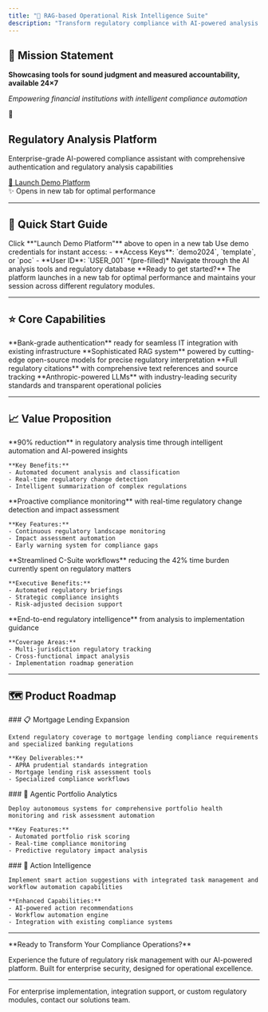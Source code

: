 ```yaml
---
title: "🔐 RAG-based Operational Risk Intelligence Suite"
description: "Transform regulatory compliance with AI-powered analysis - reduce operational risk regulation analysis time by 90%"
---
```


## 🎯 Mission Statement

**Showcasing tools for sound judgment and measured accountability, available 24×7**

*Empowering financial institutions with intelligent compliance automation*

<div style={{ 
  background: "linear-gradient(135deg, #DA020E 0%, #B71C1C 100%)",
  color: "white",
  padding: "48px 40px",
  borderRadius: "16px",
  textAlign: "center",
  margin: "32px 0",
  boxShadow: "0 12px 32px rgba(218, 2, 14, 0.25)",
  border: "1px solid rgba(255,255,255,0.1)"
}}>
  <div style={{ fontSize: "64px", marginBottom: "24px", textShadow: "0 2px 8px rgba(0,0,0,0.3)" }}>
    🔐
  </div>
  <h2 style={{ 
    margin: "0 0 20px 0", 
    fontSize: "32px", 
    fontWeight: "700",
    letterSpacing: "-0.5px"
  }}>
    Regulatory Analysis Platform
  </h2>
  <p style={{ 
    margin: "0 0 32px 0", 
    opacity: 0.95, 
    fontSize: "18px",
    lineHeight: "1.6",
    maxWidth: "600px",
    marginLeft: "auto",
    marginRight: "auto"
  }}>
    Enterprise-grade AI-powered compliance assistant with comprehensive authentication and regulatory analysis capabilities
  </p>
  <a 
    href="https://huggingface.co/spaces/amrendra-fs/Law-assist" 
    target="_blank" 
    style={{ 
      background: "rgba(255,255,255,0.2)",
      border: "2px solid rgba(255,255,255,0.4)",
      color: "white",
      padding: "18px 40px",
      borderRadius: "12px",
      textDecoration: "none",
      fontWeight: "700",
      fontSize: "18px",
      display: "inline-block",
      transition: "all 0.3s ease",
      backdropFilter: "blur(10px)"
    }}
  >
    🚀 Launch Demo Platform
  </a>
  <div style={{ 
    marginTop: "20px", 
    fontSize: "14px", 
    opacity: 0.85,
    fontStyle: "italic"
  }}>
    ✨ Opens in new tab for optimal performance
  </div>
</div>

---

## 🚀 Quick Start Guide

<Steps>
  <Step title="Access Platform">
    Click **"Launch Demo Platform"** above to open in a new tab
  </Step>
  <Step title="Authentication">
    Use demo credentials for instant access:
    - **Access Keys**: `demo2024`, `template`, or `poc`
    - **User ID**: `USER_001` *(pre-filled)*
  </Step>
  <Step title="Explore Features">
    Navigate through the AI analysis tools and regulatory database
  </Step>
</Steps>

<Note>
**Ready to get started?** The platform launches in a new tab for optimal performance and maintains your session across different regulatory modules.
</Note>

---

## ⭐ Core Capabilities

<CardGroup cols={2}>
  <Card title="🔐 Enterprise Security" icon="shield-check">
    **Bank-grade authentication** ready for seamless IT integration with existing infrastructure
  </Card>
  
  <Card title="🤖 Advanced AI Analysis" icon="brain">
    **Sophisticated RAG system** powered by cutting-edge open-source models for precise regulatory interpretation
  </Card>
  
  <Card title="📚 Complete Documentation" icon="book-open">
    **Full regulatory citations** with comprehensive text references and source tracking
  </Card>
  
  <Card title="⚡ Secure Infrastructure" icon="lock">
    **Anthropic-powered LLMs** with industry-leading security standards and transparent operational policies
  </Card>
</CardGroup>

---

## 📈 Value Proposition

<AccordionGroup>
  <Accordion title="⏱️ Time Reduction">
    **90% reduction** in regulatory analysis time through intelligent automation and AI-powered insights
    
    **Key Benefits:**
    - Automated document analysis and classification
    - Real-time regulatory change detection
    - Intelligent summarization of complex regulations
  </Accordion>
  
  <Accordion title="🎯 Risk Mitigation">
    **Proactive compliance monitoring** with real-time regulatory change detection and impact assessment
    
    **Key Features:**
    - Continuous regulatory landscape monitoring
    - Impact assessment automation
    - Early warning system for compliance gaps
  </Accordion>
  
  <Accordion title="📊 Executive Efficiency">
    **Streamlined C-Suite workflows** reducing the 42% time burden currently spent on regulatory matters
    
    **Executive Benefits:**
    - Automated regulatory briefings
    - Strategic compliance insights
    - Risk-adjusted decision support
  </Accordion>
  
  <Accordion title="🔍 Comprehensive Coverage">
    **End-to-end regulatory intelligence** from analysis to implementation guidance
    
    **Coverage Areas:**
    - Multi-jurisdiction regulatory tracking
    - Cross-functional impact analysis
    - Implementation roadmap generation
  </Accordion>
</AccordionGroup>

---

## 🗺️ Product Roadmap

<Tabs>
  <Tab title="Q1 2025">
    ### 📋 Mortgage Lending Expansion
    
    Extend regulatory coverage to mortgage lending compliance requirements and specialized banking regulations
    
    **Key Deliverables:**
    - APRA prudential standards integration
    - Mortgage lending risk assessment tools
    - Specialized compliance workflows
  </Tab>
  
  <Tab title="Q2 2025">
    ### 🤖 Agentic Portfolio Analytics
    
    Deploy autonomous systems for comprehensive portfolio health monitoring and risk assessment automation
    
    **Key Features:**
    - Automated portfolio risk scoring
    - Real-time compliance monitoring
    - Predictive regulatory impact analysis
  </Tab>
  
  <Tab title="Q3 2025">
    ### 📝 Action Intelligence
    
    Implement smart action suggestions with integrated task management and workflow automation capabilities
    
    **Enhanced Capabilities:**
    - AI-powered action recommendations
    - Workflow automation engine
    - Integration with existing compliance systems
  </Tab>
</Tabs>

---

<Note>
  **Ready to Transform Your Compliance Operations?**
  
  Experience the future of regulatory risk management with our AI-powered platform. Built for enterprise security, designed for operational excellence.
</Note>

---

<Info>
  For enterprise implementation, integration support, or custom regulatory modules, contact our solutions team.
</Info>